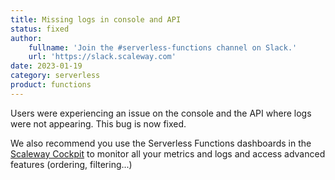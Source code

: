 ```yaml
---
title: Missing logs in console and API
status: fixed
author:
    fullname: 'Join the #serverless-functions channel on Slack.'
    url: 'https://slack.scaleway.com'
date: 2023-01-19
category: serverless
product: functions
---
```


Users were experiencing an issue on the console and the API where logs were not appearing. This bug is now fixed.

We also recommend you use the Serverless Functions dashboards in the [Scaleway Cockpit](/cockpit/quickstart/) to monitor all your metrics and logs and access advanced features (ordering, filtering...)

